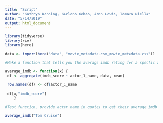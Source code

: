 ```yaml
---
title: "Script"
author: "Kathryn Denning, Karlena Ochoa, Jenn Lewis, Tamara Niella"
date: "5/14/2019"
output: html_document
---
```


```r
library(tidyverse)
library(rio)
library(here)

data <- import(here("data", "movie_metadata.csv_movie_metadata.csv"))
```

```r
#Make a function that tells you the average imdb rating for a specfic actor; this function will only work within this data set

average_imdb <- function(x) {
 df <- aggregate(imdb_score ~ actor_1_name, data, mean)
 
 row.names(df) <- df$actor_1_name 
 
 df[x,"imdb_score"]
    }

#Test function, provide actor name in quotes to get their average imdb_score

average_imdb("Tom Cruise")
```
